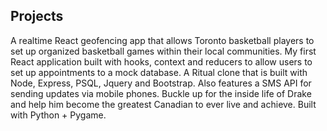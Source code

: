 ## Projects

<ProjectCard title="Next-Run Court Finder" link="https://next-run.netlify.com" bg="linear-gradient(to right, #D4145A 0%, #FBB03B 100%)">
A realtime React geofencing app that allows Toronto basketball players to set up organized basketball games within their local communities.
</ProjectCard>

<ProjectCard title="Scheduler" link="https://github.com/james-truong/scheduler" bg="linear-gradient(to right, #D4145A 0%, #FBB03B 100%)">
My first React application built with hooks, context and reducers to allow users to set up appointments to a mock database.
</ProjectCard>

<ProjectCard title="Fuudi" link="https://fuudi.herokuapp.com" bg="linear-gradient(to right, #D4145A 0%, #FBB03B 100%)">
A Ritual clone that is built with Node, Express, PSQL, Jquery and Bootstrap. Also features a SMS API for sending updates via mobile phones.
</ProjectCard>

<ProjectCard title="Life of Drake" link="https://github.com/james-truong/pyGame" bg="linear-gradient(to right, #D4145A 0%, #FBB03B 100%)">
Buckle up for the inside life of Drake and help him become the greatest Canadian to ever live and achieve. Built with Python + Pygame.
</ProjectCard>